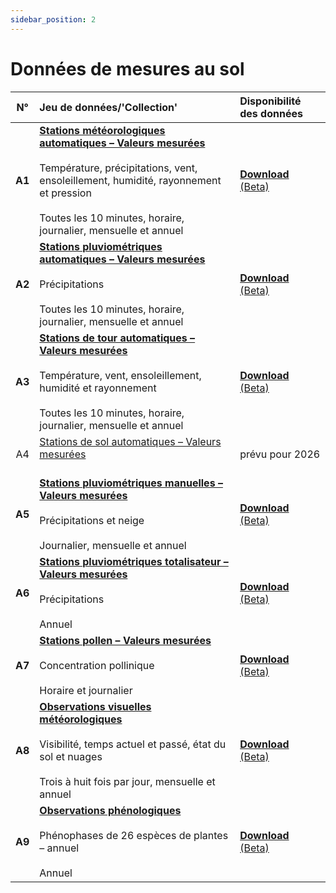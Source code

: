 ```yaml
---
sidebar_position: 2
---
```


# Données de mesures au sol

| N°     | Jeu de données/'Collection' | Disponibilité des données |
|:------:|:---------|:---------|
| **A1** | [**Stations météorologiques automatiques – Valeurs mesurées**](/a-data-groundbased/a1-automatic-weather-stations) <br></br> Température, précipitations, vent, ensoleillement, humidité, rayonnement et pression <br></br> Toutes les 10 minutes, horaire, journalier, mensuelle et annuel | [**Download** (Beta)](https://opendatadocs.meteoswiss.ch/a-data-groundbased/a1-automatic-weather-stations#data-download) |
| **A2** | [**Stations pluviométriques automatiques – Valeurs mesurées**](/a-data-groundbased/a2-automatic-precipitation-stations) <br></br> Précipitations <br></br> Toutes les 10 minutes, horaire, journalier, mensuelle et annuel | [**Download** (Beta)](https://opendatadocs.meteoswiss.ch/a-data-groundbased/a2-automatic-precipitation-stations#data-download) |
| **A3** | [**Stations de tour automatiques – Valeurs mesurées**](/a-data-groundbased/a3-automatic-tower-stations) <br></br> Température, vent, ensoleillement, humidité et rayonnement <br></br> Toutes les 10 minutes, horaire, journalier, mensuelle et annuel | [**Download** (Beta)](https://opendatadocs.meteoswiss.ch/a-data-groundbased/a3-automatic-tower-stations#data-download) |
| A4     | [Stations de sol automatiques – Valeurs mesurées](/a-data-groundbased/a4-automatic-soil-stations) <br></br> | prévu pour 2026 |
| **A5** | [**Stations pluviométriques manuelles – Valeurs mesurées**](/a-data-groundbased/a5-manual-precipitation-stations) <br></br> Précipitations et neige <br></br> Journalier, mensuelle et annuel | [**Download** (Beta)](https://opendatadocs.meteoswiss.ch/a-data-groundbased/a5-manual-precipitation-stations#data-download) |
| **A6** | [**Stations pluviométriques totalisateur – Valeurs mesurées**](/a-data-groundbased/a6-totaliser-precipitation-stations) <br></br> Précipitations <br></br> Annuel | [**Download** (Beta)](https://opendatadocs.meteoswiss.ch/a-data-groundbased/a6-totaliser-precipitation-stations#data-download) |
| **A7** | [**Stations pollen – Valeurs mesurées**](/a-data-groundbased/a7-pollen-stations) <br></br> Concentration pollinique <br></br> Horaire et journalier | [**Download** (Beta)](https://opendatadocs.meteoswiss.ch/a-data-groundbased/a7-pollen-stations#data-download) |
| **A8** | [**Observations visuelles météorologiques**](/a-data-groundbased/a8-meteorological-visual-observations) <br></br> Visibilité, temps actuel et passé, état du sol et nuages <br></br> Trois à huit fois par jour, mensuelle et annuel | [**Download** (Beta)](https://opendatadocs.meteoswiss.ch/a-data-groundbased/a8-meteorological-visual-observations#data-download) |
| **A9** | [**Observations phénologiques**](/a-data-groundbased/a9-phenological-observations) <br></br> Phénophases de 26 espèces de plantes – annuel <br></br> Annuel | [**Download** (Beta)](https://opendatadocs.meteoswiss.ch/a-data-groundbased/a9-phenological-observations#data-download) |
